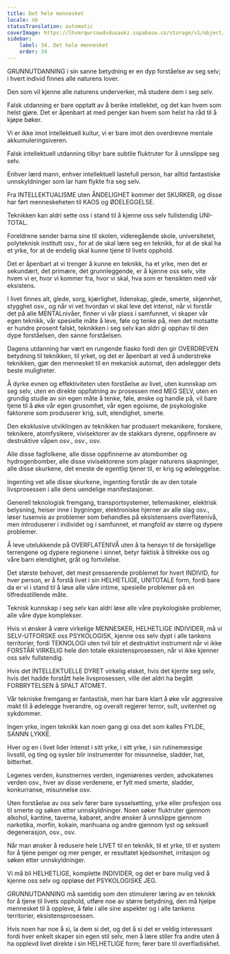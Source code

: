 ```yaml
---
title: Det hele mennesket
locale: nb
statusTranslation: automatic
coverImage: https://lhvmrqwrcowdvduuaukz.supabase.co/storage/v1/object/public/strapi-uploads/small_cover-educacion-fundamental.webp-2d51a7828a2b1309555be27f7e2a61a0.webp
sidebar:
    label: 34. Det hele mennesket
    order: 34
---
```

GRUNNUTDANNING i sin sanne betydning er en dyp forståelse av seg selv; i hvert individ finnes alle naturens lover.

Den som vil kjenne alle naturens underverker, må studere dem i seg selv.

Falsk utdanning er bare opptatt av å berike intellektet, og det kan hvem som helst gjøre. Det er åpenbart at med penger kan hvem som helst ha råd til å kjøpe bøker.

Vi er ikke imot intellektuell kultur, vi er bare imot den overdrevne mentale akkumuleringsiveren.

Falsk intellektuell utdanning tilbyr bare subtile fluktruter for å unnslippe seg selv.

Enhver lærd mann, enhver intellektuell lastefull person, har alltid fantastiske unnskyldninger som lar ham flykte fra seg selv.

Fra INTELLEKTUALISME uten ÅNDELIGHET kommer det SKURKER, og disse har ført menneskeheten til KAOS og ØDELEGGELSE.

Teknikken kan aldri sette oss i stand til å kjenne oss selv fullstendig UNI-TOTAL.

Foreldrene sender barna sine til skolen, videregående skole, universitetet, polyteknisk institutt osv., for at de skal lære seg en teknikk, for at de skal ha et yrke, for at de endelig skal kunne tjene til livets opphold.

Det er åpenbart at vi trenger å kunne en teknikk, ha et yrke, men det er sekundært, det primære, det grunnleggende, er å kjenne oss selv, vite hvem vi er, hvor vi kommer fra, hvor vi skal, hva som er hensikten med vår eksistens.

I livet finnes alt, glede, sorg, kjærlighet, lidenskap, glede, smerte, skjønnhet, stygghet osv., og når vi vet hvordan vi skal leve det intenst, når vi forstår det på alle MENTALnivåer, finner vi vår plass i samfunnet, vi skaper vår egen teknikk, vår spesielle måte å leve, føle og tenke på, men det motsatte er hundre prosent falskt, teknikken i seg selv kan aldri gi opphav til den dype forståelsen, den sanne forståelsen.

Dagens utdanning har vært en rungende fiasko fordi den gir OVERDREVEN betydning til teknikken, til yrket, og det er åpenbart at ved å understreke teknikken, gjør den mennesket til en mekanisk automat, den ødelegger dets beste muligheter.

Å dyrke evnen og effektiviteten uten forståelse av livet, uten kunnskap om seg selv, uten en direkte oppfatning av prosessen med MEG SELV, uten en grundig studie av sin egen måte å tenke, føle, ønske og handle på, vil bare tjene til å øke vår egen grusomhet, vår egen egoisme, de psykologiske faktorene som produserer krig, sult, elendighet, smerte.

Den eksklusive utviklingen av teknikken har produsert mekanikere, forskere, teknikere, atomfysikere, vivisektorer av de stakkars dyrene, oppfinnere av destruktive våpen osv., osv., osv.

Alle disse fagfolkene, alle disse oppfinnerne av atombomber og hydrogenbomber, alle disse vivisektorene som plager naturens skapninger, alle disse skurkene, det eneste de egentlig tjener til, er krig og ødeleggelse.

Ingenting vet alle disse skurkene, ingenting forstår de av den totale livsprosessen i alle dens uendelige manifestasjoner.

Generell teknologisk fremgang, transportsystemer, tellemaskiner, elektrisk belysning, heiser inne i bygninger, elektroniske hjerner av alle slag osv., løser tusenvis av problemer som behandles på eksistensens overflatenivå, men introduserer i individet og i samfunnet, et mangfold av større og dypere problemer.

Å leve utelukkende på OVERFLATENIVÅ uten å ta hensyn til de forskjellige terrengene og dypere regionene i sinnet, betyr faktisk å tiltrekke oss og våre barn elendighet, gråt og fortvilelse.

Det største behovet, det mest presserende problemet for hvert INDIVID, for hver person, er å forstå livet i sin HELHETLIGE, UNITOTALE form, fordi bare da er vi i stand til å løse alle våre intime, spesielle problemer på en tilfredsstillende måte.

Teknisk kunnskap i seg selv kan aldri løse alle våre psykologiske problemer, alle våre dype komplekser.

Hvis vi ønsker å være virkelige MENNESKER, HELHETLIGE INDIVIDER, må vi SELV-UTFORSKE oss PSYKOLOGISK, kjenne oss selv dypt i alle tankens territorier, fordi TEKNOLOGI uten tvil blir et destruktivt instrument når vi ikke FORSTÅR VIRKELIG hele den totale eksistensprosessen, når vi ikke kjenner oss selv fullstendig.

Hvis det INTELLEKTUELLE DYRET virkelig elsket, hvis det kjente seg selv, hvis det hadde forstått hele livsprosessen, ville det aldri ha begått FORBRYTELSEN å SPALT ATOMET.

Vår tekniske fremgang er fantastisk, men har bare klart å øke vår aggressive makt til å ødelegge hverandre, og overalt regjerer terror, sult, uvitenhet og sykdommer.

Ingen yrke, ingen teknikk kan noen gang gi oss det som kalles FYLDE, SANNN LYKKE.

Hver og en i livet lider intenst i sitt yrke, i sitt yrke, i sin rutinemessige livsstil, og ting og sysler blir instrumenter for misunnelse, sladder, hat, bitterhet.

Legenes verden, kunstnernes verden, ingeniørenes verden, advokatenes verden osv., hver av disse verdenene, er fylt med smerte, sladder, konkurranse, misunnelse osv.

Uten forståelse av oss selv fører bare sysselsetting, yrke eller profesjon oss til smerte og søken etter unnskyldninger. Noen søker fluktruter gjennom alkohol, kantine, taverna, kabaret, andre ønsker å unnslippe gjennom narkotika, morfin, kokain, marihuana og andre gjennom lyst og seksuell degenerasjon, osv., osv.

Når man ønsker å redusere hele LIVET til en teknikk, til et yrke, til et system for å tjene penger og mer penger, er resultatet kjedsomhet, irritasjon og søken etter unnskyldninger.

Vi må bli HELHETLIGE, komplette INDIVIDER, og det er bare mulig ved å kjenne oss selv og oppløse det PSYKOLOGISKE JEG.

GRUNNUTDANNING må samtidig som den stimulerer læring av en teknikk for å tjene til livets opphold, utføre noe av større betydning, den må hjelpe mennesket til å oppleve, å føle i alle sine aspekter og i alle tankens territorier, eksistensprosessen.

Hvis noen har noe å si, la dem si det, og det å si det er veldig interessant fordi hver enkelt skaper sin egen stil selv, men å lære stiler fra andre uten å ha opplevd livet direkte i sin HELHETLIGE form; fører bare til overfladiskhet.

